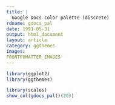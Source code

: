 ```yaml
---
title: |
  Google Docs color palette (discrete)
rdname: gdocs_pal
date: 1991-05-31
output: html_document
layout: article
category: ggthemes
images:
FRONTFOMATTER_IMAGES
---
```


```r
library(ggplot2)
library(ggthemes)
```

```r
library(scales)
show_col(gdocs_pal()(20))



```